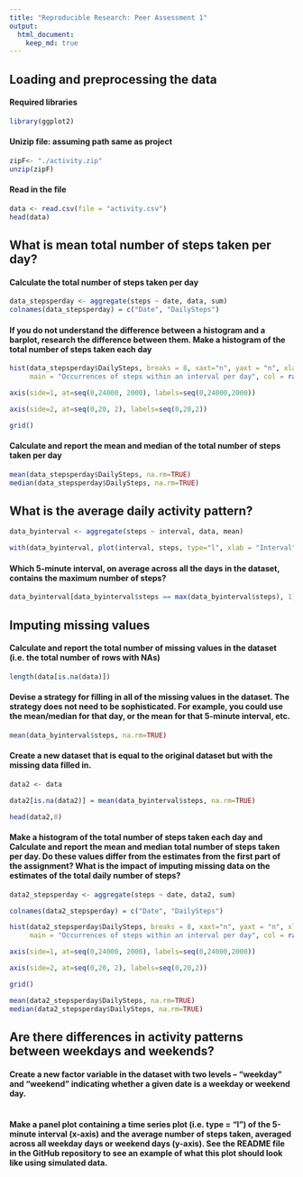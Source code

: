 ```yaml
---
title: "Reproducible Research: Peer Assessment 1"
output: 
  html_document:
    keep_md: true
---
```




## Loading and preprocessing the data



#### Required libraries

```r
library(ggplot2)
```


#### Unizip file: assuming path same as project

```r
zipF<- "./activity.zip" 
unzip(zipF)
```

####  Read in the file

```r

data <- read.csv(file = "activity.csv")
head(data)

```


## What is mean total number of steps taken per day?


#### Calculate the total number of steps taken per day

```r


data_stepsperday <- aggregate(steps ~ date, data, sum)
colnames(data_stepsperday) = c("Date", "DailySteps")

```

#### If you do not understand the difference between a histogram and a barplot, research the difference between them. Make a histogram of the total number of steps taken each day

```r

hist(data_stepsperday$DailySteps, breaks = 8, xaxt="n", yaxt = "n", xlab = "Daily Steps", ylab = "Occurences", 
     main = "Occurrences of steps within an interval per day", col = rainbow(8))

axis(side=1, at=seq(0,24000, 2000), labels=seq(0,24000,2000))

axis(side=2, at=seq(0,20, 2), labels=seq(0,20,2))

grid()

```



#### Calculate and report the mean and median of the total number of steps taken per day
```r
mean(data_stepsperday$DailySteps, na.rm=TRUE)
median(data_stepsperday$DailySteps, na.rm=TRUE)
```



## What is the average daily activity pattern?

```r

data_byinterval <- aggregate(steps ~ interval, data, mean)

with(data_byinterval, plot(interval, steps, type="l", xlab = "Interval", ylab = "Avg Steps", main="Avg Steps per Interval"))

```


#### Which 5-minute interval, on average across all the days in the dataset, contains the maximum number of steps?

```r

data_byinterval[data_byinterval$steps == max(data_byinterval$steps), 1] 

```


## Imputing missing values

#### Calculate and report the total number of missing values in the dataset (i.e. the total number of rows with \color{red}{\verb|NA|}NAs)

```r
length(data[is.na(data)])
```


#### Devise a strategy for filling in all of the missing values in the dataset. The strategy does not need to be sophisticated. For example, you could use the mean/median for that day, or the mean for that 5-minute interval, etc.

```r

mean(data_byinterval$steps, na.rm=TRUE)

```


#### Create a new dataset that is equal to the original dataset but with the missing data filled in.

```r

data2 <- data

data2[is.na(data2)] = mean(data_byinterval$steps, na.rm=TRUE)

head(data2,8)

```


#### Make a histogram of the total number of steps taken each day and Calculate and report the mean and median total number of steps taken per day. Do these values differ from the estimates from the first part of the assignment? What is the impact of imputing missing data on the estimates of the total daily number of steps?

```r

data2_stepsperday <- aggregate(steps ~ date, data2, sum)

colnames(data2_stepsperday) = c("Date", "DailySteps")

hist(data2_stepsperday$DailySteps, breaks = 8, xaxt="n", yaxt = "n", xlab = "Daily Steps", ylab = "Occurences", 
     main = "Occurrences of steps within an interval per day", col = rainbow(8))

axis(side=1, at=seq(0,24000, 2000), labels=seq(0,24000,2000))

axis(side=2, at=seq(0,20, 2), labels=seq(0,20,2))

grid()

mean(data2_stepsperday$DailySteps, na.rm=TRUE)
median(data2_stepsperday$DailySteps, na.rm=TRUE)

```


## Are there differences in activity patterns between weekdays and weekends?


#### Create a new factor variable in the dataset with two levels – “weekday” and “weekend” indicating whether a given date is a weekday or weekend day.


```r


```



#### Make a panel plot containing a time series plot (i.e. \color{red}{\verb|type = "l"|}type = "l") of the 5-minute interval (x-axis) and the average number of steps taken, averaged across all weekday days or weekend days (y-axis). See the README file in the GitHub repository to see an example of what this plot should look like using simulated data.


```r

```



